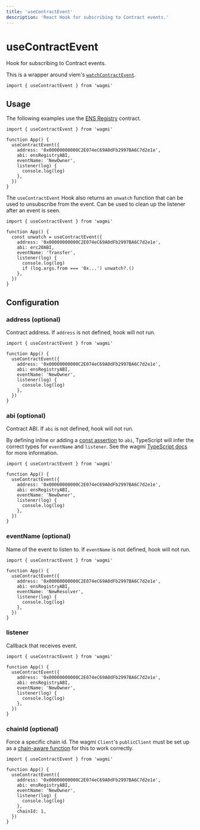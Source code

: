 ```yaml
---
title: 'useContractEvent'
description: 'React Hook for subscribing to Contract events.'
---
```


# useContractEvent

Hook for subscribing to Contract events.

This is a wrapper around viem's [`watchContractEvent`](https://viem.sh/docs/contract/watchContractEvent.html).

```tsx
import { useContractEvent } from 'wagmi'
```

## Usage

The following examples use the [ENS Registry](https://etherscan.io/address/0x00000000000C2E074eC69A0dFb2997BA6C7d2e1e#code) contract.

```tsx
import { useContractEvent } from 'wagmi'

function App() {
  useContractEvent({
    address: '0x00000000000C2E074eC69A0dFb2997BA6C7d2e1e',
    abi: ensRegistryABI,
    eventName: 'NewOwner',
    listener(log) {
      console.log(log)
    },
  })
}
```

The `useContractEvent` Hook also returns an `unwatch` function that can be used to unsubscribe from the event. Can be used to clean up the listener after an event is seen.

```tsx {4,11}
import { useContractEvent } from 'wagmi'

function App() {
  const unwatch = useContractEvent({
    address: '0x00000000000C2E074eC69A0dFb2997BA6C7d2e1e',
    abi: erc20ABI,
    eventName: 'Transfer',
    listener(log) {
      console.log(log)
      if (log.args.from === '0x...') unwatch?.()
    },
  })
}
```

## Configuration

### address (optional)

Contract address. If `address` is not defined, hook will not run.

```tsx {5}
import { useContractEvent } from 'wagmi'

function App() {
  useContractEvent({
    address: '0x00000000000C2E074eC69A0dFb2997BA6C7d2e1e',
    abi: ensRegistryABI,
    eventName: 'NewOwner',
    listener(log) {
      console.log(log)
    },
  })
}
```

### abi (optional)

Contract ABI. If `abi` is not defined, hook will not run.

By defining inline or adding a [const assertion](https://www.typescriptlang.org/docs/handbook/release-notes/typescript-3-4.html#const-assertions) to `abi`, TypeScript will infer the correct types for `eventName` and `listener`. See the wagmi [TypeScript docs](/react/typescript) for more information.

```tsx {6}
import { useContractEvent } from 'wagmi'

function App() {
  useContractEvent({
    address: '0x00000000000C2E074eC69A0dFb2997BA6C7d2e1e',
    abi: ensRegistryABI,
    eventName: 'NewOwner',
    listener(log) {
      console.log(log)
    },
  })
}
```

### eventName (optional)

Name of the event to listen to. If `eventName` is not defined, hook will not run.

```tsx {7}
import { useContractEvent } from 'wagmi'

function App() {
  useContractEvent({
    address: '0x00000000000C2E074eC69A0dFb2997BA6C7d2e1e',
    abi: ensRegistryABI,
    eventName: 'NewResolver',
    listener(log) {
      console.log(log)
    },
  })
}
```

### listener

Callback that receives event.

```tsx {8-10}
import { useContractEvent } from 'wagmi'

function App() {
  useContractEvent({
    address: '0x00000000000C2E074eC69A0dFb2997BA6C7d2e1e',
    abi: ensRegistryABI,
    eventName: 'NewOwner',
    listener(log) {
      console.log(log)
    },
  })
}
```

### chainId (optional)

Force a specific chain id. The wagmi `Client`'s `publicClient` must be set up as a [chain-aware function](/react/config#publicclient-optional) for this to work correctly.

```tsx {11}
import { useContractEvent } from 'wagmi'

function App() {
  useContractEvent({
    address: '0x00000000000C2E074eC69A0dFb2997BA6C7d2e1e',
    abi: ensRegistryABI,
    eventName: 'NewOwner',
    listener(log) {
      console.log(log)
    },
    chainId: 1,
  })
}
```
